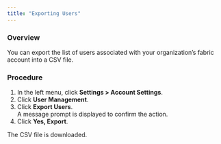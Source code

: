 ```yaml
---
title: "Exporting Users"
---
```


### Overview

You can export the list of users associated with your organization’s fabric account into a CSV file. 

### Procedure

1. In the left menu, click **Settings > Account Settings**.
2. Click **User Management**.
3. Click **Export Users**.  
A message prompt is displayed to confirm the action.
4. Click **Yes, Export**.

The CSV file is downloaded.
